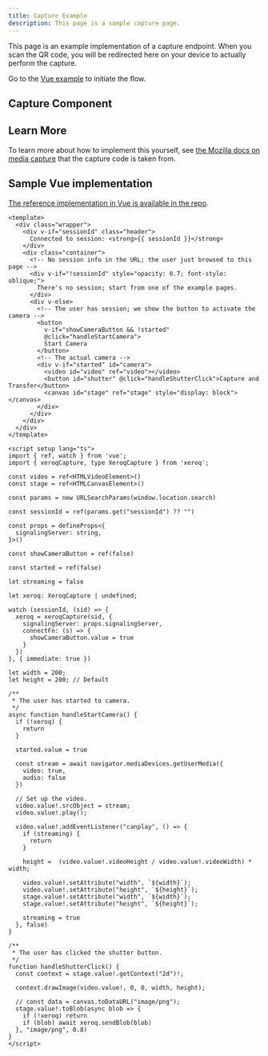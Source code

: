 ```yaml
---
title: Capture Example
description: This page is a sample capture page.
---
```



This page is an example implementation of a capture endpoint.  When you scan the QR code, you will be redirected here on your device to actually perform the capture.

Go to the [Vue example](/get-started/03-vue-example) to initiate the flow.

## Capture Component

<XeroqCapture
  signaling-server={SIGNALING_SERVER}
  client:only/>

## Learn More

To learn more about how to implement this yourself, see [the Mozilla docs on media capture](https://developer.mozilla.org/en-US/docs/Web/API/Media_Capture_and_Streams_API/Taking_still_photos) that the capture code is taken from.

## Sample Vue implementation

[The reference implementation in Vue is available in the repo](https://github.com/CharlieDigital/xeroq/blob/main/docs/src/components/vue/xeroq-capture.vue).

```vue
<template>
  <div class="wrapper">
    <div v-if="sessionId" class="header">
      Connected to session: <strong>{{ sessionId }}</strong>
    </div>
    <div class="container">
      <!-- No session info in the URL; the user just browsed to this page -->
      <div v-if="!sessionId" style="opacity: 0.7; font-style: oblique;">
        There's no session; start from one of the example pages.
      </div>
      <div v-else>
        <!-- The user has session; we show the button to activate the camera -->
        <button
          v-if="showCameraButton && !started"
          @click="handleStartCamera">
          Start Camera
        </button>
        <!-- The actual camera -->
        <div v-if="started" id="camera">
          <video id="video" ref="video"></video>
          <button id="shutter" @click="handleShutterClick">Capture and Transfer</button>
          <canvas id="stage" ref="stage" style="display: block"></canvas>
        </div>
      </div>
    </div>
  </div>
</template>

<script setup lang="ts">
import { ref, watch } from 'vue';
import { xeroqCapture, type XeroqCapture } from 'xeroq';

const video = ref<HTMLVideoElement>()
const stage = ref<HTMLCanvasElement>()

const params = new URLSearchParams(window.location.search)

const sessionId = ref(params.get("sessionId") ?? "")

const props = defineProps<{
  signalingServer: string,
}>()

const showCameraButton = ref(false)

const started = ref(false)

let streaming = false

let xeroq: XeroqCapture | undefined;

watch (sessionId, (sid) => {
  xeroq = xeroqCapture(sid, {
    signalingServer: props.signalingServer,
    connectFn: (s) => {
      showCameraButton.value = true
    }
  })
}, { immediate: true })

let width = 200;
let height = 200; // Default

/**
 * The user has started to camera.
 */
async function handleStartCamera() {
  if (!xeroq) {
    return
  }

  started.value = true

  const stream = await navigator.mediaDevices.getUserMedia({
    video: true,
    audio: false
  })

  // Set up the video.
  video.value!.srcObject = stream;
  video.value!.play();

  video.value!.addEventListener("canplay", () => {
    if (streaming) {
      return
    }

    height =  (video.value!.videoHeight / video.value!.videoWidth) * width;

    video.value!.setAttribute("width", `${width}`);
    video.value!.setAttribute("height", `${height}`);
    stage.value!.setAttribute("width", `${width}`);
    stage.value!.setAttribute("height", `${height}`);

    streaming = true
  }, false)
}

/**
 * The user has clicked the shutter button.
 */
function handleShutterClick() {
  const context = stage.value!.getContext("2d")!;

  context.drawImage(video.value!, 0, 0, width, height);

  // const data = canvas.toDataURL("image/png");
  stage.value!.toBlob(async blob => {
    if (!xeroq) return
    if (blob) await xeroq.sendBlob(blob)
  }, "image/png", 0.8)
}
</script>
```
